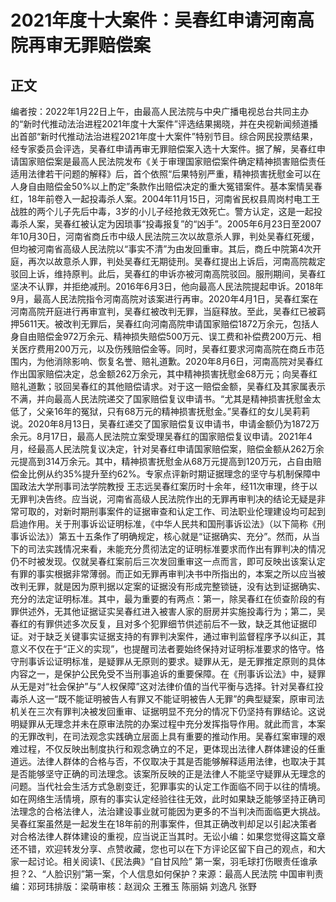 # 2021年度十大案件：吴春红申请河南高院再审无罪赔偿案
## 正文
编者按：2022年1月22日上午，由最高人民法院与中央广播电视总台共同主办的“新时代推动法治进程2021年度十大案件”评选结果揭晓，并在央视新闻频道播出首部“新时代推动法治进程2021年度十大案件”特别节目。综合网民投票结果，经专家委员会评选，吴春红申请再审无罪赔偿案入选十大案件。据了解，吴春红申请国家赔偿案是最高人民法院发布《关于审理国家赔偿案件确定精神损害赔偿责任适用法律若干问题的解释》后，首个依照“后果特别严重，精神损害抚慰金可以在人身自由赔偿金50%以上酌定”条款作出赔偿决定的重大冤错案件。基本案情吴春红，18年前卷入一起投毒杀人案。2004年11月15日，河南省民权县周岗村电工王战胜的两个儿子先后中毒，3岁的小儿子经抢救无效死亡。警方认定，这是一起投毒杀人案，吴春红被认定为因琐事“投毒报复”的“凶手”。2005年6月23日至2007年10月30日，河南省商丘市中级人民法院三次以故意杀人罪，判处吴春红死缓，但均被河南省高级人民法院以“事实不清”为由发回重审。其后，商丘中院第4次开庭，再次以故意杀人罪，判处吴春红无期徒刑。吴春红提出上诉后，河南高院裁定驳回上诉，维持原判。此后，吴春红的申诉亦被河南高院驳回。服刑期间，吴春红坚决不认罪，并拒绝减刑。2016年6月3日，他向最高人民法院提起申诉。2018年9月，最高人民法院指令河南高院对该案进行再审。2020年4月1日，吴春红案在河南高院开庭进行再审宣判，吴春红被改判无罪，当庭释放。至此，吴春红已被羁押5611天。被改判无罪后，吴春红向河南高院申请国家赔偿1872万余元，包括人身自由赔偿金972万余元、精神损失赔偿500万元、误工费和补偿费200万元、相关医疗费用200万元，以及伤残赔偿金等。同时，吴春红要求河南高院在商丘市范围内，为他消除影响、恢复名誉、赔礼道歉。2020年8月6日，河南高院对吴春红作出国家赔偿决定，总金额262万余元，其中精神损害抚慰金68万元；向吴春红赔礼道歉；驳回吴春红的其他赔偿请求。对于这一赔偿金额，吴春红及其家属表示不满，并向最高人民法院递交了国家赔偿复议申请书。“尤其是精神损害抚慰金太低了，父亲16年的冤狱，只有68万元的精神损害抚慰金。”吴春红的女儿吴莉莉说。2020年8月13日，吴春红递交了国家赔偿复议申请书，申请金额仍为1872万余元。8月17日，最高人民法院立案受理吴春红的国家赔偿复议申请。2021年4月，经最高人民法院复议决定，针对吴春红申请国家赔偿案，赔偿金额从262万余元提高到314万余元。其中，精神损害抚慰金从68万元提高到120万元，占自由赔偿金比例从约35%提升至约62%。专家点评新时期证据理念的坚守与机制保障中国政法大学刑事司法学院教授 王志远吴春红案历时十余年，经11次审理，终于以无罪判决告终。应当说，河南省高级人民法院作出的无罪再审判决的结论无疑是非常可取的，对新时期刑事案件的证据审查和认定工作、司法职业伦理建设均可起到启迪作用。关于刑事诉讼证明标准，《中华人民共和国刑事诉讼法》（以下简称《刑事诉讼法》）第五十五条作了明确规定，核心就是“证据确实、充分”。然而，从当下的司法实践情况来看，未能充分贯彻法定的证明标准要求而作出有罪判决的情况仍不时被发现。仅就吴春红案前后三次发回重审这一点而言，即可反映出该案认定有罪的事实根据非常薄弱。而正如无罪再审判决书中所指出的，本案之所以应当被改判无罪，就是因为原判据以定案的证据没有形成完整锁链，没有达到证据确实、充分的法定证明标准。其中，最为重要的有两点：第一，除吴春红在侦查阶段的有罪供述外，无其他证据证实吴春红进入被害人家的厨房并实施投毒行为；第二，吴春红的有罪供述多次反复，且对多个犯罪细节供述前后不一致，缺乏其他证据印证。对于缺乏关键事实证据支持的有罪判决案件，通过审判监督程序予以纠正，其意义不仅在于“正义的实现”，也提醒司法者要始终保持对证明标准要求的恪守。恪守刑事诉讼证明标准，是疑罪从无原则的要求。疑罪从无，是无罪推定原则的具体内容之一，是保护公民免受不当刑事追诉的重要保障。在《刑事诉讼法》中，疑罪从无是对“社会保护”与“人权保障”这对法律价值的当代平衡与选择。针对吴春红投毒杀人这一“既不能证明被告人有罪又不能证明被告人无罪”的典型疑案，原审司法机关在三次有罪判决被发回重审、证据明显不充分的情况下仍坚持有罪结论。这说明疑罪从无理念并未在原审法院的办案过程中充分发挥指导作用。就此而言，本案的无罪改判，在司法观念实践确立层面上具有重要的推动作用。吴春红案审理的艰难过程，不仅反映出制度执行和观念确立的不足，更体现出法律人群体建设的任重道远。法律人群体的合格与否，不仅取决于其是否能够解释适用法律，也取决于其是否能够坚守正确的司法理念。该案所反映的正是法律人不能坚守疑罪从无理念的问题。当代社会生活方式急剧变迁，犯罪事实的认定工作面临不同于以往的情境。如在网络生活情境，原有的事实认定经验往往无效，此时如果缺乏能够坚持正确司法理念的合格法律人，法治建设事业就可能因为更多的不当判决而面临更大挑战。吴春红案虽然是一起发生在18年前的刑事案件，但其正确改判却足以引起决策者对合格法律人群体建设的重视，应当说正当其时。无讼小编：如果您觉得这篇文章还不错，欢迎转发分享、点赞收藏，您也可以在下方评论区留下自己的观点，和大家一起讨论。相关阅读1、《民法典》“自甘风险” 第一案，羽毛球打伤眼责任谁承担？2、“人脸识别”第一案，个人信息如何保护？来源：最高人民法院 中国审判责编：邓珂玮排版：梁萌审核：赵润众 王雅玉 陈丽娟 刘逸凡 张野
